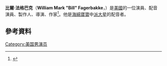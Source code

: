 {{Infobox person
| name          = Bill Fagerbakke
| image         = Bill Fagerbakke on Comic-Con panel (2009).jpg
|caption=
| birth_name    = William Mark Fagerbakke
| birth_date    = {{Birth date and age|1957|10|04}}  
| birth_place   = 美國加利福尼亞州方塔納
| nationality   = 美國
| alma_mater    = [[愛達荷大學|愛達荷大學]]
| occupation    = 演員，配音演員，製作人，導演，作家
| known_for     = 
| years_active  = 1984–現在
| spouse        = {{marriage|[[Catherine_McClenahan|Catherine McClenahan]]|1989}} (separated 2012)
| children = 
}}
'''比爾·法格巴克'''（'''William Mark "Bill" Fagerbakke'''，{{bd|1957年|10月4日}}）是[[美國|美國]]的一位演員、配音演員、製作人、導演、作家<ref name=mpdn97>{{cite news|url=https://news.google.com/newspapers?nid=2026&dat=19970731&id=VL4jAAAAIBAJ&sjid=xdAFAAAAIBAJ&pg=5938,2811965|newspaper=Moscow-Pullman Daily News|last=White|first=Vera|title=Football not enough for Fagerbakke|date=July 31, 1997|page=1C|accessdate=2016-03-23|archive-date=2016-05-12|archive-url=https://web.archive.org/web/20160512191839/https://news.google.com/newspapers?nid=2026&dat=19970731&id=VL4jAAAAIBAJ&sjid=xdAFAAAAIBAJ&pg=5938,2811965|dead-url=no}}</ref>。他是[[海綿寶寶|海綿寶寶]]中[[派大星|派大星]]的配音者。
==參考資料==
{{Reflist}}
[[Category:美国男演员|Category:美国男演员]]